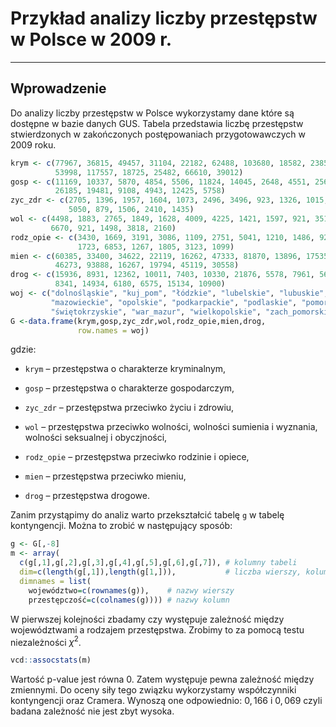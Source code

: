 # Przykład analizy liczby przestępstw w Polsce w 2009 r. {#part_12}

---

## Wprowadzenie {#part_12.1}

Do analizy liczby przestępstw w Polsce wykorzystamy dane które są dostępne w bazie
danych GUS. Tabela przedstawia liczbę przestępstw stwierdzonych w zakończonych
postępowaniach przygotowawczych w 2009 roku.

```r
krym <- c(77967, 36815, 49457, 31104, 22182, 62488, 103680, 18582, 23852, 16086,
          53998, 117557, 18725, 25482, 66610, 39012)
gosp <- c(11169, 10337, 5870, 4854, 5506, 11824, 14045, 2648, 4551, 2561,
          26185, 19481, 9108, 4943, 12425, 5758)
zyc_zdr <- c(2705, 1396, 1957, 1604, 1073, 2496, 3496, 923, 1326, 1015, 2437,
             5050, 879, 1506, 2410, 1435)
wol <- c(4498, 1883, 2765, 1849, 1628, 4009, 4225, 1421, 1597, 921, 3511,
         6670, 921, 1498, 3818, 2160)
rodz_opie <- c(3430, 1669, 3191, 3086, 1109, 2751, 5041, 1210, 1486, 923,
               1723, 6853, 1267, 1805, 3123, 1099)
mien <- c(60385, 33400, 34622, 22119, 16262, 47333, 81870, 13896, 17535, 11940,
          46273, 93888, 16267, 19794, 45119, 30558)
drog <- c(15936, 8931, 12362, 10011, 7403, 10330, 21876, 5578, 7961, 5696,
          8341, 14934, 6180, 6575, 15134, 10900)
woj <- c("dolnośląskie", "kuj_pom", "łódzkie", "lubelskie", "lubuskie", "małopolskie",
         "mazowieckie", "opolskie", "podkarpackie", "podlaskie", "pomorskie", "śląskie",
         "świętokrzyskie", "war_mazur", "wielkopolskie", "zach_pomorskie")
G <-data.frame(krym,gosp,zyc_zdr,wol,rodz_opie,mien,drog,
               row.names = woj) 
```
gdzie:

* `krym` -- przestępstwa o charakterze kryminalnym,

* `gosp` -- przestępstwa o charakterze gospodarczym,

* `zyc_zdr` -- przestępstwa przeciwko życiu i zdrowiu,

* `wol` -- przestępstwa przeciwko wolności, wolności sumienia i wyznania, wolności
seksualnej i obyczjności,

* `rodz_opie` -- przestępstwa przeciwko rodzinie i opiece,

* `mien` -- przestępstwa przeciwko mieniu,

* `drog` -- przestępstwa drogowe.

Zanim przystąpimy do analiz warto przekształcić tabelę `g` w tabelę kontyngencji.
Można to zrobić w następujący sposób:

```r
g <- G[,-8]
m <- array(
  c(g[,1],g[,2],g[,3],g[,4],g[,5],g[,6],g[,7]), # kolumny tabeli
  dim=c(length(g[,1]),length(g[1,])),           # liczba wierszy, kolumn
  dimnames = list(
    województwo=c(rownames(g)),    # nazwy wierszy
    przestępczość=c(colnames(g)))) # nazwy kolumn
```
W pierwszej kolejności zbadamy czy występuje zależność między województwami a
rodzajem przestępstwa. Zrobimy to za pomocą testu niezależności $\chi^2$.
```r
vcd::assocstats(m)
```
Wartość p-value jest równa 0. Zatem występuje pewna zależność między zmiennymi.
Do oceny siły tego związku wykorzystamy współczynniki kontyngencji oraz Cramera.
Wynoszą one odpowiednio: $0,166$ i $0,069$ czyli badana zależność nie jest zbyt wysoka.
